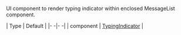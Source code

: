 UI component to render typing indicator within enclosed MessageList component.

| Type | Default |
|- -|- -|
| component | [TypingIndicator](/reactnative/ui-components/typing-indicator) |
